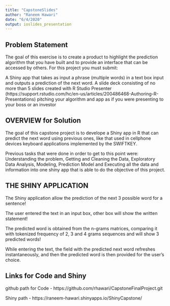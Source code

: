 ```yaml
---
title: "CapstoneSlides"
author: "Raneem Hawari"
date: "6/4/2020"
output: ioslides_presentation
---
```


## Problem Statement

The goal of this exercise is to create a product to highlight the prediction algorithm that you have built and to provide an interface that can be accessed by others. For this project you must submit:

A Shiny app that takes as input a phrase (multiple words) in a text box input and outputs a prediction of the next word.
A slide deck consisting of no more than 5 slides created with R Studio Presenter (https://support.rstudio.com/hc/en-us/articles/200486468-Authoring-R-Presentations) pitching your algorithm and app as if you were presenting to your boss or an investor

## OVERVIEW for Solution

The goal of this capstone project is to develope a Shiny app in R that can predict the next word using previous ones, like that used in cellphone devices keyboard applications implemented by the SWIFTKEY.

Previous tasks that were done in order to get to this point were: Understanding the problem, Getting and Cleaning the Data, Exploratory Data Analysis, Modeling, Prediction Model and Executing all the data and information into one shiny app that is able to do the objective of this project.

## THE SHINY APPLICATION

The Shiny application allow the prediction of the next 3 possible word for a sentence!

The user entered the text in an input box, other box will show the written statement!

The predicted word is obtained from the n-grams matrices, comparing it with tokenized frequency of 2, 3 and 4 grams sequences and will show 3 predicted words!

While entering the text, the field with the predicted next word refreshes instantaneously, and then the predicted word is then provided for the user's choice.

## Links for Code and Shiny

github path for Code - https://github.com/rhawari/CapstoneFinalProject.git

Shiny path - https://raneem-hawari.shinyapps.io/ShinyCapstone/
